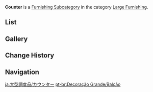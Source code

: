 {{Terminology Infobox
|title        = Counter
|image        = Icon Housing Large Furnishing Counter.png
|type         = Item Groups
|type2        = Furnishing Subcategories
|type3        = Interior Furnishings
|type4        = Large Furnishing
}}
'''Counter''' is a [[Furnishing Subcategory]] in the category [[Large Furnishing]].

==List==
{{Furnishings by Category Table|Large Furnishing Counter|nocategory=1|version=1}}

==Gallery==
{{Furnishings by Category Gallery|Large Furnishing Counter}}

==Change History==
{{Change History|1.5}}

==Navigation==
{{Furnishing Navbox|interior}}

[[Category:Large Furnishing Counter| ]]

[[ja:大型調度品/カウンター]]
[[pt-br:Decoração Grande/Balcão]]